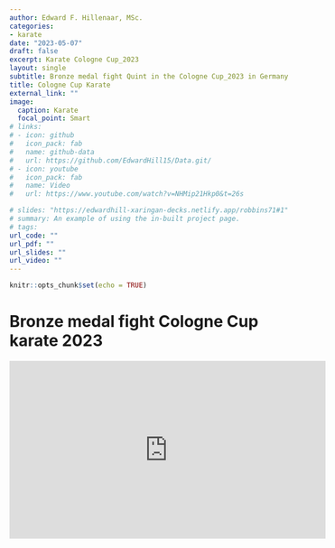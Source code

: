 ```yaml
---
author: Edward F. Hillenaar, MSc. 
categories:
- karate
date: "2023-05-07"
draft: false
excerpt: Karate Cologne Cup_2023
layout: single
subtitle: Bronze medal fight Quint in the Cologne Cup_2023 in Germany
title: Cologne Cup Karate
external_link: ""
image:
  caption: Karate
  focal_point: Smart
# links:
# - icon: github
#   icon_pack: fab
#   name: github-data
#   url: https://github.com/EdwardHill15/Data.git/
# - icon: youtube
#   icon_pack: fab
#   name: Video
#   url: https://www.youtube.com/watch?v=NHMip21Hkp0&t=26s

# slides: "https://edwardhill-xaringan-decks.netlify.app/robbins71#1"
# summary: An example of using the in-built project page.
# tags:
url_code: ""
url_pdf: ""
url_slides: ""
url_video: ""
---
```


```r
knitr::opts_chunk$set(echo = TRUE)
```

# Bronze medal fight Cologne Cup karate 2023

<iframe width="560" height="315" src="https://www.youtube.com/embed/7hGnf7qBZmg" title="YouTube video player" frameborder="0" allow="accelerometer; autoplay; clipboard-write; encrypted-media; gyroscope; picture-in-picture; web-share" allowfullscreen></iframe>
